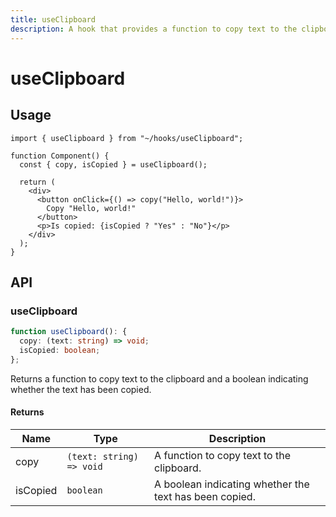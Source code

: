 ```yaml
---
title: useClipboard
description: A hook that provides a function to copy text to the clipboard.
---
```


# useClipboard

## Usage

```tsx title="Component.tsx"
import { useClipboard } from "~/hooks/useClipboard";

function Component() {
  const { copy, isCopied } = useClipboard();

  return (
    <div>
      <button onClick={() => copy("Hello, world!")}>
        Copy "Hello, world!"
      </button>
      <p>Is copied: {isCopied ? "Yes" : "No"}</p>
    </div>
  );
}
```

## API

### useClipboard

```ts title="useClipboard.ts"
function useClipboard(): {
  copy: (text: string) => void;
  isCopied: boolean;
};
```

Returns a function to copy text to the clipboard and a boolean indicating whether the text has been copied.

#### Returns

| Name     | Type                     | Description                                            |
| -------- | ------------------------ | ------------------------------------------------------ |
| copy     | `(text: string) => void` | A function to copy text to the clipboard.              |
| isCopied | `boolean`                | A boolean indicating whether the text has been copied. |
